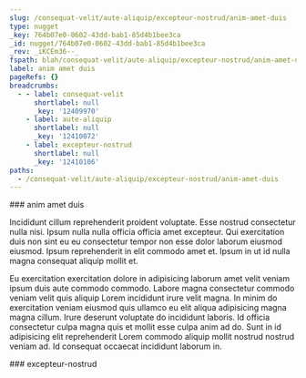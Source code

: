 ```yaml
---
slug: /consequat-velit/aute-aliquip/excepteur-nostrud/anim-amet-duis
type: nugget
_key: 764b07e0-0602-43dd-bab1-85d4b1bee3ca
_id: nugget/764b07e0-0602-43dd-bab1-85d4b1bee3ca
_rev: _iKCEm36--_
fspath: blah/consequat-velit/aute-aliquip/excepteur-nostrud/anim-amet-duis.md
label: anim amet duis
pageRefs: {}
breadcrumbs:
  - - label: consequat-velit
      shortlabel: null
      _key: '12409970'
    - label: aute-aliquip
      shortlabel: null
      _key: '12410072'
    - label: excepteur-nostrud
      shortlabel: null
      _key: '12410106'
paths:
  - /consequat-velit/aute-aliquip/excepteur-nostrud/anim-amet-duis
---
```


<NuggetArea>
<Nugget slug="/consequat-velit/aute-aliquip/excepteur-nostrud/anim-amet-duis" type="nugget" _key="764b07e0-0602-43dd-bab1-85d4b1bee3ca" _id="nugget/764b07e0-0602-43dd-bab1-85d4b1bee3ca" _rev="_iKCEm36--_" fspath="blah/consequat-velit/aute-aliquip/excepteur-nostrud/anim-amet-duis.md" label="anim amet duis" paths="/consequat-velit/aute-aliquip/excepteur-nostrud/anim-amet-duis">
<NuggetBody>
### anim amet duis

Incididunt cillum reprehenderit proident voluptate. Esse nostrud consectetur nulla nisi. Ipsum nulla nulla officia officia amet excepteur. Qui exercitation duis non sint eu eu consectetur tempor non esse dolor laborum eiusmod eiusmod. Ipsum reprehenderit in elit commodo amet et. Ipsum in ut id nulla magna consequat aliquip mollit et.

Eu exercitation exercitation dolore in adipisicing laborum amet velit veniam ipsum duis aute commodo commodo. Labore magna consectetur commodo veniam velit quis aliquip Lorem incididunt irure velit magna. In minim do exercitation veniam eiusmod quis ullamco eu elit aliqua adipisicing magna magna cillum. Irure deserunt voluptate do incididunt laboris. Id officia consectetur culpa magna quis et mollit esse culpa anim ad do. Sunt in id adipisicing elit reprehenderit Lorem commodo aliquip mollit nostrud nostrud veniam ad. Id consequat occaecat incididunt laborum in.

</NuggetBody>
<Breadcrumbs>
<Crumbs>
<Crumb _key="12409970" label="consequat-velit" /><Crumb _key="12410072" label="aute-aliquip" /><Crumb _key="12410106" label="excepteur-nostrud" />
</Crumbs>
</Breadcrumbs>
</Nugget>

<NuggetsInbound>
</NuggetsInbound>
<NuggetsOutbound>
</NuggetsOutbound>
</NuggetArea>
<PassagesInbound>
<Passage direction="inbound" type="passage" _key="12410106" _id="passage/12410106" _rev="_iKCEm32--_" label="excepteur-nostrud" passage="excepteur-nostrud" fspath="blah/consequat-velit/aute-aliquip/excepteur-nostrud" paths="/consequat-velit/aute-aliquip/excepteur-nostrud" slug="/consequat-velit/aute-aliquip/excepteur-nostrud">
<NuggetBody>
### excepteur-nostrud

</NuggetBody>
<Breadcrumbs>
<Crumbs>
<Crumb _key="12409970" label="consequat-velit" /><Crumb _key="12410072" label="aute-aliquip" />
</Crumbs>
</Breadcrumbs>
</Passage>

</PassagesInbound>
<PassagesOutbound>
</PassagesOutbound>